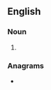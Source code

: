 {{also|yotta-metres}}
==English==

===Noun===
{{head|en|noun plural form}}

# {{plural of|yottametre|lang=en}}

===Anagrams===
* {{anagrams|en|yottameters}}